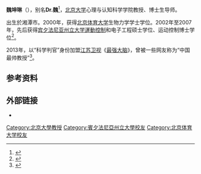 '''魏坤琳'''（{{bd|1978年|2月10日}}），别名'''Dr.魏'''<ref>{{cite news |author1=郝孟佳 |author2=房泽红俊 |editor1=房泽红俊 |editor2=熊旭 |title=“最强大脑”Dr.魏：自闭症无法根治 家长勿上当 |url=http://edu.people.com.cn/n/2015/0402/c367001-26791330.html |accessdate=2021-04-15 |work=人民网 |date=2015-04-02 |archive-date=2021-04-15 |archive-url=https://web.archive.org/web/20210415045543/http://edu.people.com.cn/n/2015/0402/c367001-26791330.html |dead-url=no }}</ref>，[[北京大学|北京大学]]心理与认知科学学院教授、博士生导师。

出生於湘潭市。2000年，获得[[北京体育大学|北京体育大学]]生物力学学士学位。2002年至2007年，先后获得[[宾夕法尼亚州立大学|宾夕法尼亚州立大学]][[運動控制|運動控制]]和电子工程硕士学位、运动控制博士学位<ref>{{cite web |title=魏坤琳 |url=https://www.psy.pku.edu.cn/szdw/qzjy/jsyjy/wkl/index.htm |website=北京大学心理与认知科学学院 |accessdate=2021-04-15 |archive-date=2020-09-24 |archive-url=https://web.archive.org/web/20200924031556/https://www.psy.pku.edu.cn/szdw/qzjy/jsyjy/wkl/index.htm |dead-url=no }}</ref>。

2013年，以“科学判官”身份加盟[[江苏卫视|江苏卫视]]《[[最强大脑|最强大脑]]》，曾被一些网友称为“中国最帅教授”<ref>{{cite news |editor=王晓易 |title=《最强大脑》“最帅大学教授”魏坤琳和周董做搭档 |url=https://www.163.com/ent/article/9FSP1HCT00031GVS.html |accessdate=2021-04-15 |work=网易娱乐 |publisher=网易 |date=2013-12-12}}</ref>。

== 参考资料 ==
{{reflist}}

== 外部链接 ==
*{{Sinaweibo|1958015870}}

[[Category:北京大學教授|Category:北京大學教授]]
[[Category:賓夕法尼亞州立大學校友|Category:賓夕法尼亞州立大學校友]]
[[Category:北京体育大学校友|Category:北京体育大学校友]]